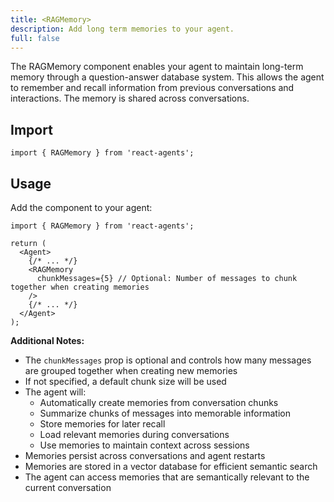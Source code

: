 ```yaml
---
title: <RAGMemory>
description: Add long term memories to your agent.
full: false
---
```


The RAGMemory component enables your agent to maintain long-term memory through a question-answer database system.
This allows the agent to remember and recall information from previous conversations and interactions.
The memory is shared across conversations.

## Import

```tsx
import { RAGMemory } from 'react-agents';
```

## Usage

Add the component to your agent:
```tsx
import { RAGMemory } from 'react-agents';

return (
  <Agent>
    {/* ... */}
    <RAGMemory
      chunkMessages={5} // Optional: Number of messages to chunk together when creating memories
    />
    {/* ... */}
  </Agent>
);
```

**Additional Notes:**
- The `chunkMessages` prop is optional and controls how many messages are grouped together when creating new memories
- If not specified, a default chunk size will be used
- The agent will:
  - Automatically create memories from conversation chunks
  - Summarize chunks of messages into memorable information
  - Store memories for later recall
  - Load relevant memories during conversations
  - Use memories to maintain context across sessions
- Memories persist across conversations and agent restarts
- Memories are stored in a vector database for efficient semantic search
- The agent can access memories that are semantically relevant to the current conversation
